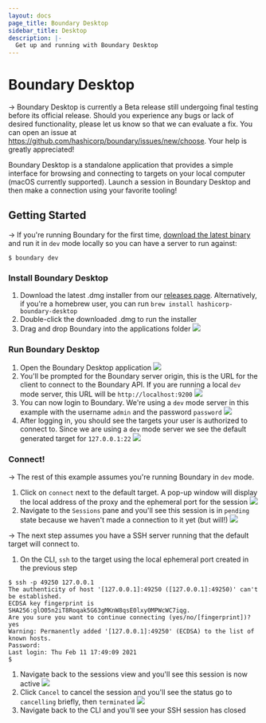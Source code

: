 ```yaml
---
layout: docs
page_title: Boundary Desktop
sidebar_title: Desktop
description: |-
  Get up and running with Boundary Desktop
---
```


# Boundary Desktop

-> Boundary Desktop is currently a Beta release still undergoing final testing before its official release. Should you experience any bugs or lack of desired functionality, please let us know so that we can evaluate a fix. You can open an issue at https://github.com/hashicorp/boundary/issues/new/choose. Your help is greatly appreciated!

Boundary Desktop is a standalone application that provides a simple interface
for browsing and connecting to targets on your local computer (macOS currently
supported). Launch a session in Boundary Desktop and then make a connection
using your favorite tooling!

## Getting Started

-> If you're running Boundary for the first time, [download the latest binary](https://www.boundaryproject.io/downloads)
and run it in `dev` mode locally so you can have a server to run against:

```shell-session
$ boundary dev
```

### Install Boundary Desktop

1. Download the latest .dmg installer from our [releases page](https://releases.hashicorp.com/boundary-desktop). Alternatively, if you're a homebrew user, you can run `brew install hashicorp-boundary-desktop`
1. Double-click the downloaded .dmg to run the installer
1. Drag and drop Boundary into the applications folder
   ![](/img/boundary-desktop-drag-to-install.png)

### Run Boundary Desktop

1. Open the Boundary Desktop application
   ![](/img/boundary-desktop-open.png)
1. You'll be prompted for the Boundary server origin, this is the URL for the client
   to connect to the Boundary API. If you are running a local `dev` mode server, this
   URL will be `http://localhost:9200`
   ![](/img/boundary-desktop-origin.png)
1. You can now login to Boundary. We're using a `dev` mode server in this example with the
   username `admin` and the password `password`
   ![](/img/boundary-desktop-login.png)
1. After logging in, you should see the targets your user is authorized to connect to. Since
   we are using a `dev` mode server we see the default generated target for `127.0.0.1:22`
   ![](/img/boundary-desktop-landing.png)

### Connect!

-> The rest of this example assumes you're running Boundary in `dev` mode.

1. Click on `connect` next to the default target. A pop-up window will display the local
   address of the proxy and the ephemeral port for the session
   ![](/img/boundary-desktop-connect.png)
1. Navigate to the `Sessions` pane and you'll see this session is in `pending` state because we
   haven't made a connection to it yet (but will!)
   ![](/img/boundary-desktop-pending.png)

-> The next step assumes you have a SSH server running that the default target will connect to.

1. On the CLI, `ssh` to the target using the local ephemeral port created in the previous step

```shell-session
$ ssh -p 49250 127.0.0.1
The authenticity of host '[127.0.0.1]:49250 ([127.0.0.1]:49250)' can't be established.
ECDSA key fingerprint is SHA256:glO05n2iT8Roqak5G63gMKnW8qsE0lxy0MPWcWC7iqg.
Are you sure you want to continue connecting (yes/no/[fingerprint])? yes
Warning: Permanently added '[127.0.0.1]:49250' (ECDSA) to the list of known hosts.
Password:
Last login: Thu Feb 11 17:49:09 2021
$
```

1. Navigate back to the sessions view and you'll see this session is now active
   ![](/img/boundary-desktop-active.png)
1. Click `Cancel` to cancel the session and you'll see the status go to `cancelling` briefly, then `terminated`
   ![](/img/boundary-desktop-terminated.png)
1. Navigate back to the CLI and you'll see your SSH session has closed
